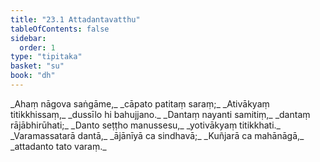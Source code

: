 ```yaml
---
title: "23.1 Attadantavatthu"
tableOfContents: false
sidebar:
  order: 1
type: "tipitaka"
basket: "su"
book: "dh"
---
```



<DynamicBreadcrumb />

<Division number="320" book="dh" bookNo="18" page="59">

<Paragraph number="345" type="verses" book="dh">
_Ahaṃ nāgova saṅgāme,_  
_cāpato patitaṃ saraṃ;_  
_Ativākyaṃ titikkhissaṃ,_  
_dussīlo hi bahujjano._  

</Paragraph>

</Division>
<Division number="321" book="dh" bookNo="18" page="59">

<Paragraph number="346" type="verses" book="dh">
_Dantaṃ nayanti samitiṃ,_  
_dantaṃ rājābhirūhati;_  
_Danto seṭṭho manussesu,_  
_yotivākyaṃ titikkhati._  

</Paragraph>

</Division>
<Division number="322" book="dh" bookNo="18" page="59">

<Paragraph number="347" type="verses" book="dh">
_Varamassatarā dantā,_  
_ājānīyā ca sindhavā;_  
_Kuñjarā ca mahānāgā,_  
_attadanto tato varaṃ._
</Paragraph>
</Division>